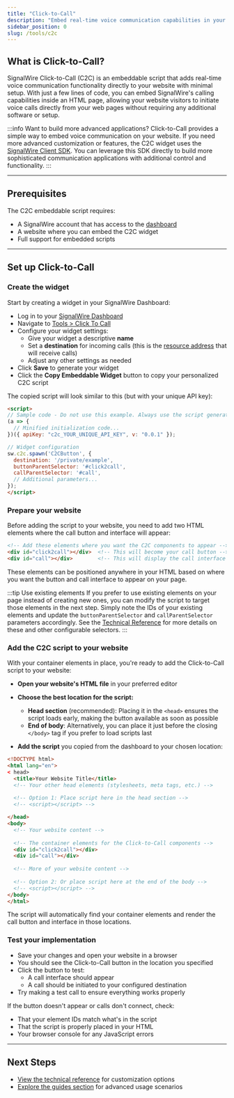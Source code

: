 ```yaml
---
title: "Click-to-Call"
description: "Embed real-time voice communication capabilities in your website with SignalWire Click-to-Call."
sidebar_position: 0
slug: /tools/c2c
---
```



[dashboard]: https://my.signalwire.com
[dashboard-c2c]: https://my.signalwire.com?page=click_to_calls
[browser-sdk]: https://developer.signalwire.com/sdks/reference/browser-sdk/SignalWire%20Client/client
[resource-address]: https://developer.signalwire.com/platform/call-fabric/managing-your-signalwire-resources#resource-addresses
[technical-reference]: /tools/c2c/technical-reference
[guides]: /tools/c2c/guides


## What is Click-to-Call?

SignalWire Click-to-Call (C2C) is an embeddable script that adds real-time voice communication functionality directly to your
website with minimal setup. With just a few lines of code, you can embed SignalWire's calling capabilities inside an HTML page,
allowing your website visitors to initiate voice calls directly from your web pages without requiring any additional software
or setup.


:::info Want to build more advanced applications?
Click-to-Call provides a simple way to embed voice communication on your website. If you need more advanced customization
or features, the C2C widget uses the 
[SignalWire Client SDK][browser-sdk]. 
You can leverage this SDK directly to build more sophisticated communication applications with additional control and functionality.
:::

---


## Prerequisites

The C2C embeddable script requires:

- A SignalWire account that has access to the [dashboard][dashboard]
- A website where you can embed the C2C widget
- Full support for embedded scripts

---

## Set up Click-to-Call

<Steps>

### Create the widget

Start by creating a widget in your SignalWire Dashboard:

- Log in to your [SignalWire Dashboard][dashboard]
- Navigate to [Tools > Click To Call][dashboard-c2c]
- Configure your widget settings:
   - Give your widget a descriptive **name**
   - Set a **destination** for incoming calls (this is the [resource address][resource-address] that will receive calls)
   - Adjust any other settings as needed
- Click **Save** to generate your widget
- Click the **Copy Embeddable Widget** button to copy your personalized C2C script

The copied script will look similar to this (but with your unique API key):

```html
<script>
// Sample code - Do not use this example. Always use the script generated from your dashboard.
(a => {
  // Minified initialization code...
})({ apiKey: "c2c_YOUR_UNIQUE_API_KEY", v: "0.0.1" });

// Widget configuration
sw.c2c.spawn('C2CButton', {
  destination: '/private/example',
  buttonParentSelector: '#click2call',
  callParentSelector: '#call',
  // Additional parameters...
});
</script>
```

### Prepare your website

Before adding the script to your website, you need to add two HTML elements where the call button and interface will appear:

```html
<!-- Add these elements where you want the C2C components to appear -->
<div id="click2call"></div>  <!-- This will become your call button -->
<div id="call"></div>        <!-- This will display the call interface when active -->
```

These elements can be positioned anywhere in your HTML based on where you want the button and call interface to appear on your page.

:::tip Use existing elements
If you prefer to use existing elements on your page instead of creating new ones, you can modify the script to target those elements in the next step. 
Simply note the IDs of your existing elements and update the `buttonParentSelector` and `callParentSelector` parameters accordingly. 
See the [Technical Reference][technical-reference] for more details on these and other configurable selectors.
:::

### Add the C2C script to your website

With your container elements in place, you're ready to add the Click-to-Call script to your website:

- **Open your website's HTML file** in your preferred editor

- **Choose the best location for the script:**
   - **Head section** (recommended): Placing it in the `<head>` ensures the script loads early, making the button available as soon as possible
   - **End of body**: Alternatively, you can place it just before the closing `</body>` tag if you prefer to load scripts last

- **Add the script** you copied from the dashboard to your chosen location:

```html
<!DOCTYPE html>
<html lang="en">
< head>
  <title>Your Website Title</title>
  <!-- Your other head elements (stylesheets, meta tags, etc.) -->
  
  <!-- Option 1: Place script here in the head section -->
  <!-- <script></script> -->

</head>
<body>
  <!-- Your website content -->
  
  <!-- The container elements for the Click-to-Call components -->
  <div id="click2call"></div>
  <div id="call"></div>
  
  <!-- More of your website content -->
  
  <!-- Option 2: Or place script here at the end of the body -->
  <!-- <script></script> -->
</body>
</html>
```

The script will automatically find your container elements and render the call button and interface in those locations.

### Test your implementation

- Save your changes and open your website in a browser
- You should see the Click-to-Call button in the location you specified
- Click the button to test:
   - A call interface should appear
   - A call should be initiated to your configured destination
- Try making a test call to ensure everything works properly

If the button doesn't appear or calls don't connect, check:
- That your element IDs match what's in the script
- That the script is properly placed in your HTML
- Your browser console for any JavaScript errors

</Steps>

---

## Next Steps

- [View the technical reference][technical-reference] for customization options
- [Explore the guides section][guides] for advanced usage scenarios





